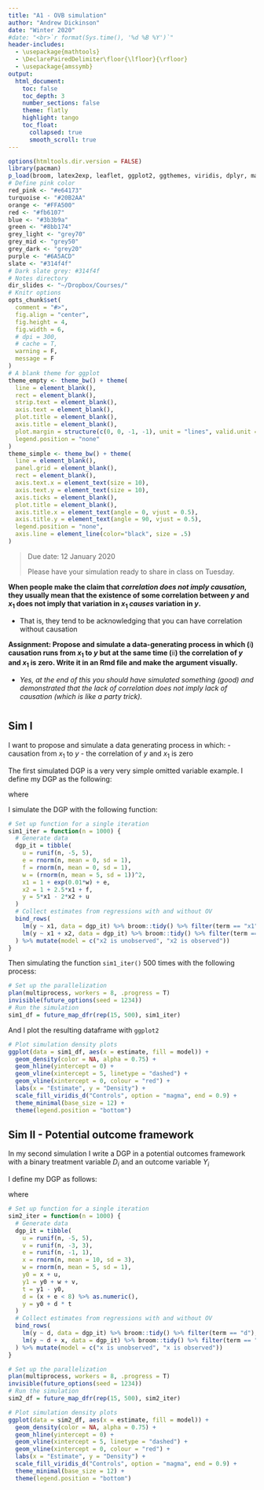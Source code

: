 ```yaml
---
title: "A1 - OVB simulation"
author: "Andrew Dickinson"
date: "Winter 2020"
#date: "<br>`r format(Sys.time(), '%d %B %Y')`"
header-includes:
  - \usepackage{mathtools}
  - \DeclarePairedDelimiter\floor{\lfloor}{\rfloor}
  - \usepackage{amssymb}
output: 
  html_document:
    toc: false
    toc_depth: 3  
    number_sections: false
    theme: flatly
    highlight: tango  
    toc_float:
      collapsed: true
      smooth_scroll: true
---
```


```r
options(htmltools.dir.version = FALSE)
library(pacman)
p_load(broom, latex2exp, leaflet, ggplot2, ggthemes, viridis, dplyr, magrittr, knitr, parallel, rddtools, readxl, emoGG, dslabs, gapminder, extrafont, Ecdat, wooldridge, tidyverse, janitor, kableExtra, gridExtra, estimatr, furrr, here, broom)
# Define pink color
red_pink <- "#e64173"
turquoise <- "#20B2AA"
orange <- "#FFA500"
red <- "#fb6107"
blue <- "#3b3b9a"
green <- "#8bb174"
grey_light <- "grey70"
grey_mid <- "grey50"
grey_dark <- "grey20"
purple <- "#6A5ACD"
slate <- "#314f4f"
# Dark slate grey: #314f4f
# Notes directory
dir_slides <- "~/Dropbox/Courses/"
# Knitr options
opts_chunk$set(
  comment = "#>",
  fig.align = "center",
  fig.height = 4,
  fig.width = 6,
  # dpi = 300,
  # cache = T,
  warning = F,
  message = F
)
# A blank theme for ggplot
theme_empty <- theme_bw() + theme(
  line = element_blank(),
  rect = element_blank(),
  strip.text = element_blank(),
  axis.text = element_blank(),
  plot.title = element_blank(),
  axis.title = element_blank(),
  plot.margin = structure(c(0, 0, -1, -1), unit = "lines", valid.unit = 3L, class = "unit"),
  legend.position = "none"
)
theme_simple <- theme_bw() + theme(
  line = element_blank(),
  panel.grid = element_blank(),
  rect = element_blank(),
  axis.text.x = element_text(size = 10),
  axis.text.y = element_text(size = 10),
  axis.ticks = element_blank(),
  plot.title = element_blank(),
  axis.title.x = element_text(angle = 0, vjust = 0.5),
  axis.title.y = element_text(angle = 90, vjust = 0.5),
  legend.position = "none",
  axis.line = element_line(color="black", size = .5)
)
```

> Due date: 12 January 2020
>
> Please have your simulation ready to share in class on Tuesday.

__When people make the claim that _correlation does not imply causation_, they usually mean that the existence of some correlation between $y$ and $x_1$ does not imply that variation in $x_1$ _causes_ variation in $y$.__

- That is, they tend to be acknowledging that you can have correlation without causation

**Assignment: Propose and simulate a data-generating process in which (**i**) causation runs from $x_1$ to $y$ but at the same time (**ii**) the correlation of $y$ and $x_1$ is zero. Write it in an Rmd file and make the argument visually.**

- *Yes, at the end of this you should have simulated something (good) and demonstrated that the lack of correlation does not imply lack of causation (which is like a party trick).*

  
# {.tabset .tabset-fade .tabset-pills}

## Sim I

I want to propose and simulate a data generating process in which:
  - causation from $x_1$ to $y$
  - the correlation of $y$ and $x_1$ is zero

The first simulated DGP is a very very simple omitted variable example. I define my DGP as the following:

\begin{align*}
x_1 &= 1 + exp(0.01 * w) + e \\
x_2 &= 1 + 2.5x_1 + f \\
y &= 5x_1 - 2x_2 + u \\
\end{align*}
where
\begin{align*}
w &\sim N(5, 1), \\
u &\sim U(-5, 5), \\
e,f &\sim N(0,1) \\
\end{align*}

I simulate the DGP with the following function:

```r
# Set up function for a single iteration
sim1_iter = function(n = 1000) {
  # Generate data
  dgp_it = tibble(
    u = runif(n, -5, 5),
    e = rnorm(n, mean = 0, sd = 1),
    f = rnorm(n, mean = 0, sd = 1),
    w = (rnorm(n, mean = 5, sd = 1))^2,
    x1 = 1 + exp(0.01*w) + e,
    x2 = 1 + 2.5*x1 + f,
    y = 5*x1 - 2*x2 + u
  )
  # Collect estimates from regressions with and without OV
  bind_rows(
    lm(y ~ x1, data = dgp_it) %>% broom::tidy() %>% filter(term == "x1"),
    lm(y ~ x1 + x2, data = dgp_it) %>% broom::tidy() %>% filter(term == "x1"),
  ) %>% mutate(model = c("x2 is unobserved", "x2 is observed"))
}
```

Then simulating the function `sim1_iter()` 500 times with the following process:

```r
# Set up the parallelization
plan(multiprocess, workers = 8, .progress = T)
invisible(future_options(seed = 1234))
# Run the simulation
sim1_df = future_map_dfr(rep(15, 500), sim1_iter)
```

And I plot the resulting dataframe with `ggplot2`

```r
# Plot simulation density plots
ggplot(data = sim1_df, aes(x = estimate, fill = model)) +
  geom_density(color = NA, alpha = 0.75) +
  geom_hline(yintercept = 0) +
  geom_vline(xintercept = 5, linetype = "dashed") +
  geom_vline(xintercept = 0, colour = "red") +
  labs(x = "Estimate", y = "Density") +
  scale_fill_viridis_d("Controls", option = "magma", end = 0.9) +
  theme_minimal(base_size = 12) +
  theme(legend.position = "bottom")
```


## Sim II - Potential outcome framework
  
In my second simulation I write a DGP in a potential outcomes framework with a binary treatment variable $D_i$ and an outcome variable $Y_i$

I define my DGP as follows:

\begin{align*}
Y_{0i} &= X_i + u_i \\
Y_{1i} &= Y_{0i} + W_i + v_i \\
D_i &= \mathbb{I}(X_i + \varepsilon_i < 8) \\
Y_i &= Y_{0i} + D_i \tau_i \\
\end{align*}

where

\begin{align*}
u_i &\sim U(-5, 5) \\
v_i &\sim U(-3, 3) \\
\varepsilon_i &\sim U(-1, 1) \\
X_i &\sim N(10, 3) \\
W_i &\sim N(5, 1) \\

\end{align*}
  
```r
# Set up function for a single iteration
sim2_iter = function(n = 1000) {
  # Generate data
  dgp_it = tibble(
    u = runif(n, -5, 5),
    v = runif(n, -3, 3),
    e = runif(n, -1, 1),
    x = rnorm(n, mean = 10, sd = 3),
    w = rnorm(n, mean = 5, sd = 1),
    y0 = x + u,
    y1 = y0 + w + v,
    t = y1 - y0,
    d = (x + e < 8) %>% as.numeric(),
    y = y0 + d * t
  )
  # Collect estimates from regressions with and without OV
  bind_rows(
    lm(y ~ d, data = dgp_it) %>% broom::tidy() %>% filter(term == "d"),
    lm(y ~ d + x, data = dgp_it) %>% broom::tidy() %>% filter(term == "d"),
  ) %>% mutate(model = c("x is unobserved", "x is observed"))
}
```


```r
# Set up the parallelization
plan(multiprocess, workers = 8, .progress = T)
invisible(future_options(seed = 1234))
# Run the simulation
sim2_df = future_map_dfr(rep(15, 500), sim2_iter)
```


```r
# Plot simulation density plots
ggplot(data = sim2_df, aes(x = estimate, fill = model)) +
  geom_density(color = NA, alpha = 0.75) +
  geom_hline(yintercept = 0) +
  geom_vline(xintercept = 5, linetype = "dashed") +
  geom_vline(xintercept = 0, colour = "red") +
  labs(x = "Estimate", y = "Density") +
  scale_fill_viridis_d("Controls", option = "magma", end = 0.9) +
  theme_minimal(base_size = 12) +
  theme(legend.position = "bottom")
```



